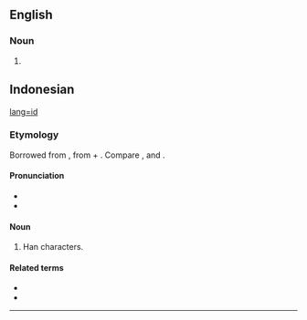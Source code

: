 {{also|Hanzi|hànzì}}
==English==

===Noun===
{{en-noun|hanzi}}

# {{alternative case form of|Hanzi|lang=en}}

==Indonesian==
[[wikipedia|lang=id]]

===Etymology===
Borrowed from {{bor|id|cmn|漢字|tr=hànzì||Han characters}}, from {{der|id|ltc|漢|tr=xàn|t=Han dynasty, China}} + {{m|ltc|字|tr=dzì|t=[written] character}}. Compare {{cog|yue|漢字|tr=hon<sup>3</sup> zi<sup>6</sup>}}, {{cog|nan|漢字|tr=hàn-jī, hàn-lī}} and {{cog|ja|漢字|tr=kanji}}.

====Pronunciation====
* {{IPA|/han.zi/|lang=id}}
* {{hyphenation|han|zi|lang=id}}

====Noun====
{{id-noun|-}}
# {{lb|id|colloquial}} Han characters.

<!--
====Usage notes====
====Synonyms====
====Antonyms====
====Hypernyms====
====Hyponyms====
====Meronyms====
====Holonyms====
====Troponyms====
====Coordinate terms====
====Derived terms====
-->
====Related terms====
* {{l|id|kanji}}
* {{l|id|hanzi}}
<!--
====Translations====
====Descendants====
===References===
===Further reading===
===Anagrams===
-->
----